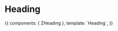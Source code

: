 
<Meta title="Atoms/Heading" component={ZHeading} />

# Heading

<Props of={ZHeading} />

<Preview>
  <Story name="Common">
    {{
        components: { ZHeading },
        template: `<ZHeading>Heading</ZHeading>`,
    }}
  </Story>
</Preview>
